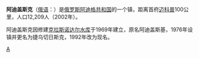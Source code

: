 '''阿迪盖斯克'''（[[俄语|俄语]]：'''{{lang|ru|Адыге́йск}}'''）是[[俄罗斯|俄罗斯]][[阿迪格共和国|阿迪格共和国]]的一个镇，距离首府[[迈科普|迈科普]]100公里，人口12,209人（2002年）。

阿迪盖斯克因修建[[克拉斯诺达尔水库|克拉斯诺达尔水库]]于1969年建立，原名阿迪盖斯基，1976年设镇并更名为捷乌切日斯克，1992年改为现名。

{{Russia-geo-stub}}
{{Cities and towns in Adygea}}

[[Category:阿迪格共和国城市|A]]
